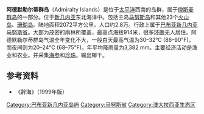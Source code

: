 {{noteTA
|1=zh-tw:阿得米拉提;zh-cn:阿德默勒尔蒂;
}}
{{Infobox islands
| name             = 阿德默勒尔蒂群岛
| native name      = 
| native name link = 
| sobriquet        = 
| image name       = Papua new guinea manus province.png
| image size       = 
| image caption    = 巴布亚新几内亚地图。阿德默勒尔蒂群岛为图中顶端深色区域。
| image alt        = 
| locator map      = 
| map caption      = 
| location         = 
| coordinates      = {{Coord|2|05|S|146|57|E|type:isle|display=inline,title}}
| archipelago      = 
| total islands    = 
| major islands    = 
| area km2         = <!-- or area m2 -->
| area footnotes   = 
| rank             = 
| length km        = <!-- or length m -->
| length footnotes = 
| width km         = <!-- or width m -->
| width footnotes  =
| coastline km     = <!-- or coastline m -->
| coastline footnotes = 
| elevation m      = 
| elevation footnotes = 
| highest mount    = <!--name-->
| country          = {{flag|Papua New Guinea}}
| country admin divisions title     =省
| country admin divisions           = [[马努斯省|马努斯省]]
| demonym          = 
| population       = 
| population as of = 
| density km2      = 
| density footnotes = 
| ethnic groups    = 
| website          = 
| additional info  = 
}}
'''阿德默勒尔蒂群岛'''（Admiralty Islands）是位于[[太平洋|太平洋]]西南的岛群，属于[[俾斯麦群岛|俾斯麦群岛]]的一部分。位于[[新几内亚|新几内亚]]东北海洋中。包括主岛[[马努斯岛|马努斯岛]]和其他23个[[火山岛|火山岛]]、[[珊瑚岛|珊瑚岛]]。陆地面积2072平方公里。人口约2.8万。行政上属于[[巴布亚新几内亚|巴布亚新几内亚]][[马努斯省|马努斯省]]。大部为茂密的雨林所覆盖，最高点海拔914米，很多[[环礁|环礁]]无人居住。阿德默勒尔蒂群岛气温全年变化不大，一般白天最高气温为30–32℃ (86–90℉)，而夜间则为20–24℃ (68–75℉)。年平均降雨量为3,382 mm。主要经济活动是渔业和农业。并采集[[海参|海参]]和[[珍珠|珍珠]]。输出椰干。

==参考资料==
{{Translation/Ref|lang=en|article=Admiralty Islands|oldid=385445017}}
*《辞海》（1999年版）

{{Authority control}}
[[Category:巴布亚新几内亚岛屿|Category:巴布亚新几内亚岛屿]]
[[Category:马努斯省|Category:马努斯省]]
[[Category:澳大拉西亚生态区|Category:澳大拉西亚生态区]]